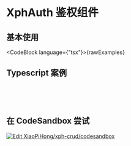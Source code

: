 
# XphAuth 鉴权组件

## 基本使用

<CodeBlock language={"tsx"}>{rawExamples}</CodeBlock>

## Typescript 案例

<pre>
  <DemoWrapper>
    <Auth />
  </DemoWrapper>
</pre>

## 在 CodeSandbox 尝试

[![Edit XiaoPiHong/xph-crud/codesandbox](https://codesandbox.io/static/img/play-codesandbox.svg)](https://codesandbox.io/p/github/XiaoPiHong/xph-crud/codesandbox?embed=1&file=%2Fexamples%2Froutes%2Findex.tsx)
